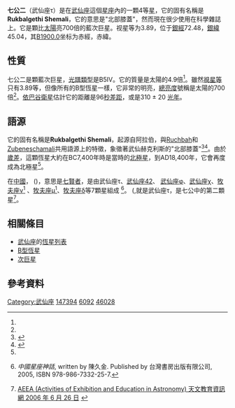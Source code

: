 {{Starbox begin
 | name=七公二（武仙座τ）
}}
{{Starbox image 
 | image = [[File:Hercules_Historical_View.png|250px]]
 | caption = 歷史上的[[武仙座|武仙座]]，顯示出七公二（Rukbalgethi Shemali，τ Her）是"北膝蓋"。
}}
{{Starbox observe  
 | epoch=J2000 
 | ra={{RA|16|19|44.4368}}<ref name="SIMBAD"/>
 | dec={{DEC|46|18|48.119}}<ref name="SIMBAD" />
 | appmag_v=3.89<ref name="SIMBAD" />
 | constell=[[武仙座|武仙座]]
 |星官 = [[七公|七公]]
}}
{{Starbox character 
 | class=B5 IV<ref name="SIMBAD" /> 
 | b-v=-0.155<ref name="MERMILLIOD"/>
 | u-b=-0.57<ref name="MERMILLIOD"/>
 | variable= 
}} 
{{Starbox astrometry 
 | radial_v=-13.8<ref name="SIMBAD" />  
 | prop_mo_ra=-13.15<ref name="SIMBAD" />  
 | prop_mo_dec=39.31<ref name="SIMBAD" />  
 | parallax=10.37
 | p_error=0.53
 | parallax_footnote=<ref name="aaa323"/>
 | absmag_v=-1.03
}}
{{Starbox detail 
 | mass=4.9<ref name="KALER"/>
 | radius=3.55 ± 0.19<ref name=aj129_3_1642/>
 | luminosity=700<ref name="KALER"/> 
 | temperature=15,615 ± 301<ref name=aj129_3_1642/>
 | metal_fe=0.15<ref name="aaa480"/>
 | gravity=4.02 ± 0.05<ref name=aj129_3_1642/>
 | rotational_velocity=46<ref name="aaa393"/>
 | age_gyr=1<ref name="KALER"/>
}}
{{Starbox catalog
 | names=Rukbalgethi Shemali、[[拜耳命名法|τ Her]]、[[佛氏命名法|22 Her]]、[[Harvard_Revised_catalogue|HR]] 6092、[[Bonner_Durchmusterung|BD]] 46° 2169、[[Henry_Draper_Catalogue|HD]] 147394, [[基本星表|FK5]] 608、[[Hipparcos_catalogue|HIP]] 79992、[[Smithsonian_Astrophysical_Observatory_Star_Catalog|SAO]] 46028、[[Boss_General_Catalogue|GC]] 21987、[[Catalog_of_Components_of_Double_and_Multiple_Stars|CCDM]] J16197+4619A
}}
{{Starbox reference
 | Simbad=HD+147394
}}
{{Starbox end}}

{{Sky|16|19|44.437|+|46|18|48.12|1000000}}

'''七公二'''（武仙座τ）是在[[武仙座|武仙座]]這個[[星座|星座]]內的一顆4等[[恆星|星]]，它的固有名稱是'''Rukbalgethi Shemali'''，它的意思是"北部膝蓋"，然而現在很少使用在科學雜誌上。它是顆比[[太陽|太陽]]亮700倍的藍次巨星。视星等为3.89，位于[[銀道座標系|銀經]]72.48，[[銀道座標系|銀緯]]45.04，其[[B1900.0|B1900.0]]坐标为赤經{{RA|16|16|44}}，赤緯{{DEC|+46|45.04|5}}。 

== 性質 ==
七公二是顆藍次巨星，[[光譜類型|光譜類型]]是B5IV。它的質量是太陽的4.9倍<ref name="KALER"/>。雖然[[視星等|視星等]]只有3.89等，但像所有的B型恆星一樣，它非常的明亮，[[總亮度|總亮度]]號稱是太陽的700倍<ref name="KALER"/>。[[依巴谷衛星|依巴谷衛星]]估計它的距離是96[[秒差距|秒差距]]，或是310 ± 20 [[光年|光年]]。

== 語源 == 
它的固有名稱是'''Rukbalgethi Shemali'''，起源自阿拉伯，與[[仙后座δ|Ruchbah]]和[[天秤座β|Zubeneschamali]]共用語源上的特徵，象徵著武仙赫克利斯的"北部膝蓋"<ref name="BBC1">{{cite web
  |title=Constellations: Hercules 'the Strongman'
  |publisher=The BBC (British Broadcasting Corporation)
  |author=Kurt Vonnegut
  |url=http://www.bbc.co.uk/dna/h2g2/A29778916
  |accessdate=2010-11-14
  |archive-date=2010-09-11
  |archive-url=https://web.archive.org/web/20100911060518/http://www.bbc.co.uk/dna/h2g2/A29778916
  |dead-url=no
  }}</ref><ref name="WIKISKY">{{cite web
  |title=τ Her (Rukbalgethi Shemali)
  |publisher=Wikisky.org
  |url=http://server1.wikisky.org/starview?object_type=1&object_id=665&object_name=22+Her&locale=EN
  |accessdate=2010-11-14
  |archive-date=2011-07-26
  |archive-url=https://web.archive.org/web/20110726111724/http://server1.wikisky.org/starview?object_type=1&object_id=665&object_name=22+Her&locale=EN
  |dead-url=no
  }}</ref>。由於[[歲差|歲差]]，這顆恆星大約在BC7,400年時是當時的[[北極星|北極星]]，到AD18,400年，它會再度成為北極星<ref name="KALER"/>。

在[[中文|中國]]，{{lang|zh|七公}} ({{lang|zh-Latn|Qī Gōng}})，意思是[[天市垣|七賢者]]，是由武仙座τ、[[武仙座42|武仙座42]]、 [[武仙座φ|武仙座φ]]、[[武仙座χ|武仙座χ]]、[[七公五|牧夫座ν<sup>1</sup>]] 、[[七公六|牧夫座μ<sup>1</sup>]]、[[牧夫座δ|牧夫座δ]]等7顆星組成 <ref>{{zh icon}} ''中國星座神話'', written by 陳久金. Published by 台灣書房出版有限公司, 2005, ISBN 978-986-7332-25-7.</ref>。{{lang|zh|七公二}} ({{lang|zh-Latn|Qī Gōng èr}},就是武仙座τ，是七公中的第二顆星<ref>{{zh icon}}  [http://aeea.nmns.edu.tw/2006/0606/ap060626.html AEEA (Activities of Exhibition and Education in Astronomy) 天文教育資訊網 2006 年 6 月 26 日] {{Wayback|url=http://aeea.nmns.edu.tw/2006/0606/ap060626.html |date=20110522121442 }}</ref>。

== 相關條目 ==
* [[武仙座恆星列表|武仙座]]的[[恆星列表|恆星列表]]
* [[恆星光譜#B型|B型恆星]]
* [[次巨星|次巨星]]

== 參考資料 ==
{{reflist|refs=

<ref name=aj129_3_1642>{{citation | last1=Fitzpatrick | first1=E. L. | last2=Massa | first2=D. | title=Determining the Physical Properties of the B Stars. II. Calibration of Synthetic Photometry | journal=The Astronomical Journal | volume=129 | issue=3 | pages=1642–1662 |date=March 2005 | doi=10.1086/427855 | bibcode=2005AJ....129.1642F |arxiv = astro-ph/0412542 }}</ref>

<ref name="KALER">{{citation | title=TAU HER (Tau Herculis) | publisher=University of Illinois | first1=James B. | last1=Kaler | work=stars | url=http://stars.astro.illinois.edu/sow/tauher.html | accessdate=2010-06-10 }}</ref>

<ref name="aaa480">{{citation | last1=Smith | first1=K. C. | last2=Dworetsky | first2=M. M. | title=Elemental Abundances in Normal Late B-Stars and Hgmn-Stars from Co-Added IUE Spectra - Part One - Iron Peak Elements | journal=Astronomy and Astrophysics | year=1993 | volume=274 | issue=2 | pages=335 | bibcode=1993A&A...274..335S }}</ref>

<ref name="aaa393">{{citation | display-authors=1 | last1=Royer | first1=F. | last2=Grenier | first2=S. | last3=Baylac | first3=M.-O. | last4=Gómez | first4=A. E. | last5=Zorec | first5=J. | title=Rotational velocities of A-type stars in the northern hemisphere. II. Measurement of v sin i in the northern hemisphere | journal=Astronomy and Astrophysics | year=2002 | volume=393 | issue=3 | pages=897–911 | bibcode=2002A&A...393..897R | doi=10.1051/0004-6361:20020943 | arxiv=astro-ph/0205255 }}</ref>

<ref name="aaa323">{{citation | display-authors=1 | last1=Perryman | first1=M. A. C. | last2=Lindegren | first2=L. | last3=Kovalevsky | first3=J. | last4=Hoeg | first4=E. | last5=Bastian | first5=U. | last6=Bernacca | first6=P. L. | last7=Crézé | first7=M. | last8=Donati | first8=F. | last9=Grenon | first9=M. | title=The Hipparcos Catalogue | journal=Astronomy & Astrophysics | year=1997 | volume=323 | pages=L49–L52 | bibcode=1997A&A...323L..49P }}</ref>

<ref name="MERMILLIOD">{{citation | last1=Mermilliod | first1=J.-C. | title=Compilation of Eggen's UBV data, transformed to UBV (unpublished) | year=1986 | agency=SIMBAD | format=PDF | bibcode=1986EgUBV........0M }}</ref>

<ref name="SIMBAD">{{citation | url=http://simbad.u-strasbg.fr/simbad/sim-id?Ident=Tau+Her&NbIdent=1&Radius=2&Radius.unit=arcmin&submit=submit+id | title =SIMBAD query result: tau Her -- Pulsating variable Star | publisher =Centre de Données astronomiques de Strasbourg | accessdate = 2010-06-10 }}</ref>

}}


{{武仙座恒星}}
[[Category:武仙座|Category:武仙座]]
[[Category:HD和HDE天體|147394]]
[[Category:HR天體|6092]]
[[Category:SAO天體|46028]]